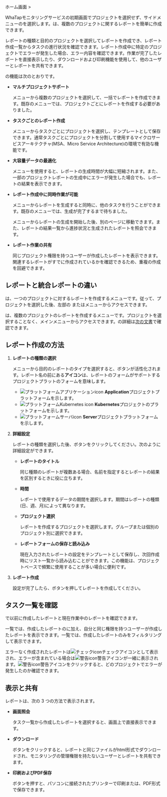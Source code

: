 ホーム画面 &gt; <Cmdname sid="side_integratedReport" className="uitext" />

WhaTapモニタリングサービスの初期画面でプロジェクトを選択せず、サイドメニューの<Cmdname sid="side_integratedReport" className="uitext" />を選択します。<Cmdname sid="side_integratedReport" className="uitext" />は、複数のプロジェクトに関するレポートを簡単に作成できます。 

レポートの種類と目的のプロジェクトを選択してレポートを作成でき、レポート作成一覧からタスクの進行状況を確認できます。レポート作成中に特定のプロジェクトでエラーが発生した場合、エラー内容を確認できます。作業が完了したレポートを直接表示したり、ダウンロードおよび印刷機能を使用して、他のユーザーとレポートを共有できます。

<ImgLang img='integration_report_01.png' />

<Cmdname sid="side_integratedReport" className="uitext" />の機能は次のとおりです。

- **マルチプロジェクトサポート**

  <Cmdname sid="side_integratedReport" className="uitext" />メニューから複数のプロジェクトを選択して、一括でレポートを作成できます。既存の<Cmdname sid="side_report" className="uitext" />メニューでは、プロジェクトごとにレポートを作成する必要がありました。

- **タスクごとのレポート作成**

  <Cmdname sid="create_report" className="uitext" />メニューからタスクごとにプロジェクトを選択し、テンプレートとして保存できます。通常タスクごとにプロジェクトを分割して使用するマイクロサービスアーキテクチャ(MSA、Micro Service Architecture)の環境で有効な機能です。

- **大容量データの最適化**

  <Cmdname sid="side_integratedReport" className="uitext" />メニューを使用すると、レポートの生成時間が大幅に短縮されます。また、一部のプロジェクトレポートの生成中にエラーが発生した場合でも、レポートの結果を表示できます。

- **レポート作成中に同時作業が可能**

  <Cmdname sid="side_integratedReport" className="uitext" />メニューからレポートを生成すると同時に、他のタスクを行うことができます。既存の<Cmdname sid="side_report" className="uitext" />メニューでは、生成が完了するまで待ちました。

  <Cmdname sid="side_integratedReport" className="uitext" />メニューからレポートの生成を開始した後、別のページに移動できます。また、レポートの結果一覧から進捗状況と生成されたレポートを照会できます。

- **レポート作業の共有**

  同じプロジェクト権限を持つユーザーが作成したレポートを表示できます。関連するレポートがすでに作成されているかを確認できるため、重複の作成を回避できます。

## レポートと統合レポートの違い

<Cmdname sid="side_report" className="uitext" />は、一つのプロジェクトに対するレポートを作成するメニューです。従って、プロジェクトを選択した後、左部の<Cmdname sid="side_reportStat" className="uitext" /> または<Cmdname sid="side_report" className="uitext" />メニューからアクセスできます。

<Cmdname sid="side_integratedReport" className="uitext" />は、複数のプロジェクトのレポートを作成するメニューです。プロジェクトを選択することなく、メインメニューからアクセスできます。<Cmdname sid="side_report" className="uitext" />の詳細は[次の文書](report-intro)で確認できます。

## レポート作成の方法

1. **レポートの種類の選択**  

   <ImgLang img='integration_report_02.png' />

   <Cmdname sid="report_type" className="uitext" />メニューから目的のレポートのタイプを選択すると、<Cmdname sid="create_report" className="uitext" />ボタンが活性化されます。レポート名の前にある**アイコン**は、レポートのフォームがサポートするプロジェクトプラットのフォームを意味します。

   - ![プラットフォームアプリケーションicon](/img/platform-application.svg) **Application**プロジェクトプラットフォームを示します。
   - ![プラットフォームKubernetes icon](/img/platform-kubernetes.svg) **Kubernetes**プロジェクトのプラットフォームを示します。
   - ![プラットフォームサーバicon](/img/platform-server.svg) **Server**プロジェクトプラットフォームを示します。  

2. **詳細設定**  

   <ImgLang img='master_report.png' />

   レポートの種類を選択した後、<Cmdname sid="create_report" className="uitext" />ボタンをクリックしてください。次のように詳細設定ができます。

   - **レポートのタイトル**

     同じ種類のレポートが複数ある場合、名前を指定するとレポートの結果を区別するときに役に立ちます。

   - **時間**

     レポートで使用するデータの期間を選択します。期間はレポートの種類(日、週、月)によって異なります。  

   - **プロジェクト選択**

     レポートを作成するプロジェクトを選択します。グループまたは個別のプロジェクト別に選択できます。  

   - **レポートフォームの保存と読み込み**

     現在入力されたレポートの設定をテンプレートとして保存し、次回作成時にリスト一覧から読み込むことができます。この機能は、プロジェクトベースで頻繁に使用することが多い場合に便利です。

3. **レポート作成**

   設定が完了したら、<Cmdname sid="create_report" className="uitext" />ボタンを押してレポートを作成してください。

## タスク一覧を確認

<ImgLang img='integration_report_03.png' />

<Cmdname sid="generation_report_list" className="uitext" />で以前に作成したレポートと現在作業中のレポートを確認できます。

<Cmdname sid="all" className="uitext" />一覧では、作成したレポートのに加え、自分と同じ権限を持つユーザーが作成したレポートを表示できます。<Cmdname sid="my_report" className="uitext" />一覧では、作成したレポートのみをフィルタリングして表示できます。

エラーなく作成されたレポートは<span class='woer'>![チェックicon](/img/ic-check-bl.svg)チェック</span>アイコンとして表示され、エラーが含まれている場合は<span class='wer'>![警告icon](/img/ic-warning-org.svg)警告</span>アイコンが一緒に表示されます。<span class='wer'>![警告icon](/img/ic-warning-org.svg)警告</span>アイコンをクリックすると、どのプロジェクトでエラーが発生したのか確認できます。

## 表示と共有

<ImgLang img='integration_report_04.png' />

レポートは、次の 3 つの方法で表示されます。

- **画面照会**

  タスク一覧から作成したレポートを選択すると、画面上で直接表示できます。

- **ダウンロード**

  <Cmdname sid="download" className="uitext" />ボタンをクリックすると、レポートと同じファイルがhtml形式でダウンロードされ、モニタリングの管理権限を持たないユーザーとレポートを共有できます。

- **印刷およびPDF保存**

  <Cmdname sid="print" className="uitext" />ボタンを押すと、パソコンに接続されたプリンターで印刷または、PDF形式で保存できます。

